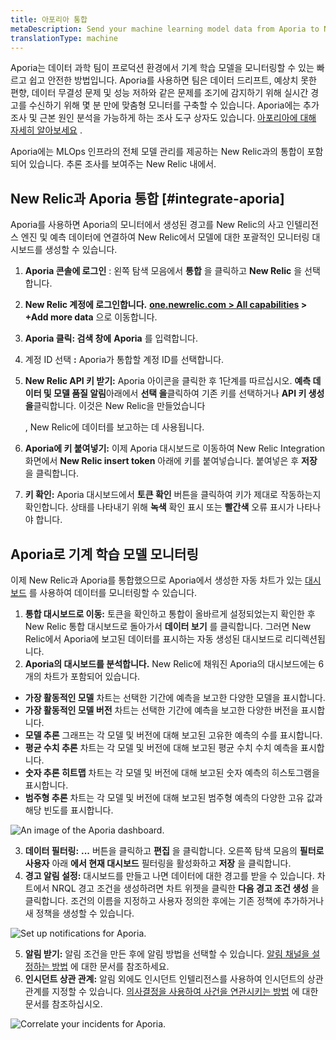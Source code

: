 ```yaml
---
title: 아포리아 통합
metaDescription: Send your machine learning model data from Aporia to New Relic to understand your model's performance.
translationType: machine
---
```





Aporia는 데이터 과학 팀이 프로덕션 환경에서 기계 학습 모델을 모니터링할 수 있는 빠르고 쉽고 안전한 방법입니다. Aporia를 사용하면 팀은 데이터 드리프트, 예상치 못한 편향, 데이터 무결성 문제 및 성능 저하와 같은 문제를 조기에 감지하기 위해 실시간 경고를 수신하기 위해 몇 분 만에 맞춤형 모니터를 구축할 수 있습니다. Aporia에는 추가 조사 및 근본 원인 분석을 가능하게 하는 조사 도구 상자도 있습니다. [아포리아에 대해 자세히 알아보세요](https://www.aporia.com) .

Aporia에는 MLOps 인프라의 전체 모델 관리를 제공하는 New Relic과의 통합이 포함되어 있습니다. <InlinePopover type="dashboards"/>추론 조사를 보여주는 New Relic 내에서.

## New Relic과 Aporia 통합 [#integrate-aporia]

Aporia를 사용하면 Aporia의 모니터에서 생성된 경고를 New Relic의 사고 인텔리전스 엔진 및 예측 데이터에 연결하여 New Relic에서 모델에 대한 포괄적인 모니터링 대시보드를 생성할 수 있습니다.

1. **Aporia 콘솔에 로그인** : 왼쪽 탐색 모음에서 **통합** 을 클릭하고 **New Relic** 을 선택합니다.

2. **New Relic 계정에 로그인합니다.** **[one.newrelic.com > All capabilities](https://one.newrelic.com/all-capabilities) > +Add more data** 으로 이동합니다.

3. **Aporia 클릭: 검색 창에** **Aporia** 를 입력합니다.

4. 계정 ID 선택 **:** Aporia가 통합할 계정 ID를 선택합니다.

5. **New Relic API 키 받기:** Aporia 아이콘을 클릭한 후 1단계를 따르십시오. **예측 데이터 및 모델 품질 알림**아래에서 **선택 을**클릭하여 기존 키를 선택하거나 **API 키 생성 을**클릭합니다. 이것은 New Relic을 만들었습니다

   <InlinePopover type="licenseKey"/>

   , New Relic에 데이터를 보고하는 데 사용됩니다.

6. **Aporia에 키 붙여넣기:** 이제 Aporia 대시보드로 이동하여 New Relic Integration 화면에서 **New Relic insert token** 아래에 키를 붙여넣습니다. 붙여넣은 후 **저장** 을 클릭합니다.

7. **키 확인:** Aporia 대시보드에서 **토큰 확인** 버튼을 클릭하여 키가 제대로 작동하는지 확인합니다. 상태를 나타내기 위해 **녹색** 확인 표시 또는 **빨간색** 오류 표시가 나타나야 합니다.

<InstallFeedback/>

## Aporia로 기계 학습 모델 모니터링

이제 New Relic과 Aporia를 통합했으므로 Aporia에서 생성한 자동 차트가 있는 [대시보드](/docs/query-your-data/explore-query-data/dashboards/introduction-dashboards/) 를 사용하여 데이터를 모니터링할 수 있습니다.

1. **통합 대시보드로 이동:** 토큰을 확인하고 통합이 올바르게 설정되었는지 확인한 후 New Relic 통합 대시보드로 돌아가서 **데이터 보기** 를 클릭합니다. 그러면 New Relic에서 Aporia에 보고된 데이터를 표시하는 자동 생성된 대시보드로 리디렉션됩니다.
2. **Aporia의 대시보드를 분석합니다.** New Relic에 채워진 Aporia의 대시보드에는 6개의 차트가 포함되어 있습니다.

* **가장 활동적인 모델** 차트는 선택한 기간에 예측을 보고한 다양한 모델을 표시합니다.
* **가장 활동적인 모델 버전** 차트는 선택한 기간에 예측을 보고한 다양한 버전을 표시합니다.
* **모델 추론** 그래프는 각 모델 및 버전에 대해 보고된 고유한 예측의 수를 표시합니다.
* **평균 수치 추론** 차트는 각 모델 및 버전에 대해 보고된 평균 수치 수치 예측을 표시합니다.
* **숫자 추론 히트맵** 차트는 각 모델 및 버전에 대해 보고된 숫자 예측의 히스토그램을 표시합니다.
* **범주형 추론** 차트는 각 모델 및 버전에 대해 보고된 범주형 예측의 다양한 고유 값과 해당 빈도를 표시합니다.

<img
  title="An image of the Aporia dashboard"
  alt="An image of the Aporia dashboard."
  src={modelperformancemonitoringAporiaDashboard}
/>

3. **데이터 필터링:** **...** 버튼을 클릭하고 **편집** 을 클릭합니다. 오른쪽 탐색 모음의 **필터로 사용자** 아래 **에서 현재 대시보드** 필터링을 활성화하고 **저장** 을 클릭합니다.
4. **경고 알림 설정:** 대시보드를 만들고 나면 데이터에 대한 경고를 받을 수 있습니다. 차트에서 NRQL 경고 조건을 생성하려면 차트 위젯을 클릭한 **다음 경고 조건 생성** 을 클릭합니다. 조건의 이름을 지정하고 사용자 정의한 후에는 기존 정책에 추가하거나 새 정책을 생성할 수 있습니다.

<img
  title="Set up notifications for Aporia"
  alt="Set up notifications for Aporia."
  src={modelperformancemonitoringAporiaCreateAlert}
/>

5. **알림 받기:** 알림 조건을 만든 후에 알림 방법을 선택할 수 있습니다. [알림 채널을 설정하는 방법](/docs/alerts-applied-intelligence/new-relic-alerts/alert-notifications/notification-channels-control-where-send-alerts) 에 대한 문서를 참조하세요.
6. **인시던트 상관 관계:** 알림 외에도 인시던트 인텔리전스를 사용하여 인시던트의 상관 관계를 지정할 수 있습니다. [의사결정을 사용하여 사건을 연관시키는 방법](/docs/alerts-applied-intelligence/applied-intelligence/incident-intelligence/change-applied-intelligence-correlation-logic-decisions) 에 대한 문서를 참조하십시오.

<img
  title="Correlate your incidents for Aporia"
  alt="Correlate your incidents for Aporia."
  src={modelperformancemonitoringAporiaCorrelation}
/>